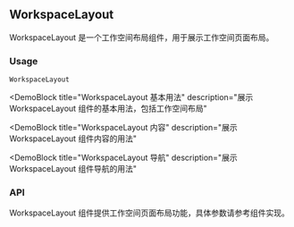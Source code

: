 
## WorkspaceLayout

WorkspaceLayout 是一个工作空间布局组件，用于展示工作空间页面布局。

### Usage

`WorkspaceLayout`

<DemoBlock
  title="WorkspaceLayout 基本用法"
  description="展示 WorkspaceLayout 组件的基本用法，包括工作空间布局"
>
  <Basic />
</DemoBlock>

<DemoBlock
  title="WorkspaceLayout 内容"
  description="展示 WorkspaceLayout 组件内容的用法"
>
  <WithContent />
</DemoBlock>

<DemoBlock
  title="WorkspaceLayout 导航"
  description="展示 WorkspaceLayout 组件导航的用法"
>
  <WithNavigation />
</DemoBlock>

### API

WorkspaceLayout 组件提供工作空间页面布局功能，具体参数请参考组件实现。 